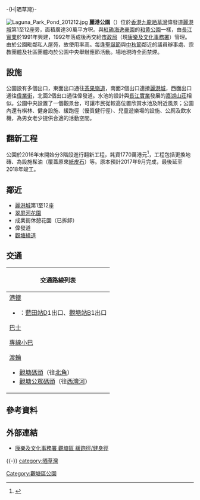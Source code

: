 -{H|晒草灣}-
{{coord|22|18|25|N|114|13|35|E|display=title}}
{{公園
| 名稱     = 麗港公園<br/>Laguna Park
| 原名     = 
| 圖片     = [[File:HK_Kwun_Tong_麗港公園_Laguna_Park_偉業街_Wai_Yip_Street_entrance_麗港城_Laguna_City.JPG|275px]]
| 圖片尺寸 = 300px
| 圖片說明 = 麗港公園[[偉業街|偉業街]]入口
| 類型     = 
| 地點     = {{HK}}[[九龍|九龍]][[晒草灣|晒草灣]]偉發道
| 經緯度   = 
| 面積     = 30萬平方呎
| 設立時間 = 1991年
| 管理者   = [[康樂及文化事務署|康樂及文化事務署]]
| 年遊客數 =
| 開放時間 = 每日24小時開放<ref name="康樂及文化事務署">{{cite web| language=| publisher=| title=觀塘區 緩跑徑/健身徑| url=http://www.lcsd.gov.hk/lsb/b5/facilities.php?ftid=26&did=6| author=康樂及文化事務署| date=2013-08-13| accessdate=2013-10-18| deadurl=yes| archiveurl=https://web.archive.org/web/20131017082048/http://www.lcsd.gov.hk/lsb/b5/facilities.php?ftid=26&did=6| archivedate=2013-10-17}}</ref>
}}

[[File:Laguna_Park_Pond_201212.jpg|thumb]]
'''麗港公園'''（{{lang-en|Laguna Park}}）位於[[香港|香港]][[九龍|九龍]][[晒草灣|晒草灣]]偉發道[[麗港城|麗港城]]第1至12座旁，面積廣達30萬平方呎。與[[紅磡|紅磡]][[海逸豪園|海逸豪園]]的[[和黄公園|和黄公園]]一樣，由[[長江實業|長江實業]]於1991年興建，1992年落成後再交給[[市政局_(香港)|市政局]]（現[[康樂及文化事務署|康樂及文化事務署]]）管理。由於公園毗鄰私人屋苑，故使用率高。每逢[[聖誕節|聖誕節]]與[[中秋節|中秋節]]鄰近的議員辦事處、宗教團體及社區團體均於公園中央舉辦應節活動。場地現時全面禁煙。

==設施==
公園設有多個出口，東面出口通往[[茶果嶺道|茶果嶺道]]，南面2個出口連接[[麗港城|麗港城]]，西面出口通往[[偉業街|偉業街]]，北面2個出口通往偉發道。水池的設計與[[長江實業|長江實業]]發展的[[嘉湖山莊|嘉湖山莊]]相似。公園中央設置了一個觀景台，可讓市民從較高位置欣賞水池及附近風景；公園內還有棋林、健身設施、緩跑徑（優質健行徑）、兒童遊樂場的設施、公厠及飲水機，為男女老少提供合適的活動空間。

==翻新工程==
公園於2016年末開始分3階段進行翻新工程，耗資1770萬港元<ref>{{Cite news|url=https://hk.on.cc/hk/bkn/cnt/news/20170521/bkn-20170521000200544-0521_00822_001.html|title=東方日報A1：1700萬翻新麗港公園　多人滑倒|author=|date=2017-05-21|work=on.cc 東網|publisher=東方報業集團|accessdate=2020-11-17|language=|format=|archive-date=2018-10-17|archive-url=https://web.archive.org/web/20181017051459/http://hk.on.cc/hk/bkn/cnt/news/20170521/bkn-20170521000200544-0521_00822_001.html|dead-url=no}}</ref>，工程包括更換地磚、為設施髹油（覆蓋原來[[紙皮石|紙皮石]]）等。原本預計2017年9月完成，最後延至2018年竣工。

==鄰近==
*[[麗港城|麗港城]]第1至12座
*[[翠屏河花園|翠屏河花園]]
*成業街休憩花園（已拆卸）
*偉發道
*[[觀塘繞道|觀塘繞道]]

{{Gallery
|File:HK Kwun Tong 麗港公園 Laguna Park Tree 03.JPG|棋林
|File:HK Kwun Tong 麗港公園 Laguna Park playground 2.JPG|兒童遊樂場
|File:HK Kwun Tong 麗港公園 Laguna Park view.JPG|從觀景台看麗港公園水池景
}}

==交通==
{| class="mw-collapsible mw-collapsed wikitable" style="background:white; margin: 0 auto; width: auto;" 
! 交通路線列表
|-
|
;[[港鐵|港鐵]]
*{{港鐵路線標誌|KTL}}：[[藍田站_(香港)|藍田站]]D1出口、[[觀塘站|觀塘站]]B1出口
;[[香港巴士|巴士]]
{{九龍新界巴士簡單列表|11B|11C|11D|11X|23|33|40|40P|69C|74D|74E|74F|74P|74X|80|80X|83X|89C|93A|219X|268A|268C|269C|274X|W2}}
{{過海隧道巴士簡單列表|621}}
{{大嶼山巴士簡單列表|E22|E22X}}
;[[香港小型巴士|專線小巴]]
{{九龍專線小巴簡單列表|23B|23C|23M|69|69A}}{{新界專線小巴簡單列表|103}}
;[[香港渡輪|渡輪]]
*[[觀塘碼頭|觀塘碼頭]]（往[[北角碼頭|北角]]）
*[[觀塘公眾碼頭|觀塘公眾碼頭]]（往[[西灣河碼頭|西灣河]]）
|}

==參考資料==
{{reflist}}

==外部連結==
{{commonscat|Laguna Park}}
*[https://web.archive.org/web/20131017082048/http://www.lcsd.gov.hk/lsb/b5/facilities.php?ftid=26&did=6 康樂及文化事務署 觀塘區 緩跑徑/健身徑]
{{-}}
{{麗港城}}
{{香港公園}}
[[category:晒草灣|category:晒草灣]]
[[Category:觀塘區公園|Category:觀塘區公園]]